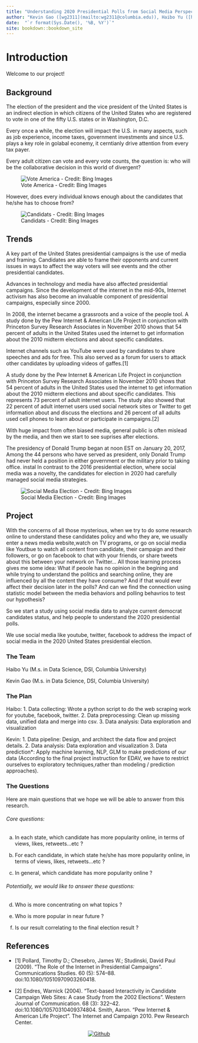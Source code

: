 ```yaml
--- 
title: "Understanding 2020 Presidential Polls from Social Media Perspective"
author: "Kevin Gao ([wg2311](mailto:wg2311@columbia.edu)), Haibo Yu ([hy2628](mailto:hy2628@columbia.edu))"
date:  "`r format(Sys.Date(), '%B, %Y')`"
site: bookdown::bookdown_site
---
```


# Introduction

Welcome to our project!

## Background

The election of the president and the vice president of the United States is an indirect election in which citizens of the United States who are registered to vote in one of the fifty U.S. states or in Washington, D.C.

Every once a while, the election will impact the U.S. in many aspects, such as job experience, income taxes, government investments and  since U.S. plays a key role in golabal econemy, it cerntianly drive attention from every tax payer.

Every adult citizen can vote and every vote counts, the question is: who will be the collaborative decision in this world of divergent?

![Vote America - Credit: Bing Images](imgs/vote.png)

However, does every individual knows enough about the candidates that he/she has to choose from?

![Candidats - Credit: Bing Images](imgs/candidates.jpg)



## Trends

A key part of the United States presidential campaigns is the use of media and framing. Candidates are able to frame their opponents and current issues in ways to affect the way voters will see events and the other presidential candidates.

Advances in technology and media have also affected presidential campaigns. Since the development of the internet in the mid-90s, Internet activism has also become an invaluable component of presidential campaigns, especially since 2000. 

In 2008, the internet became a grassroots and a voice of the people tool. A study done by the Pew Internet & American Life Project in conjunction with Princeton Survey Research Associates in November 2010 shows that 54 percent of adults in the United States used the internet to get information about the 2010 midterm elections and about specific candidates. 

Internet channels such as YouTube were used by candidates to share speeches and ads for free. This also served as a forum for users to attack other candidates by uploading videos of gaffes.[1]

A study done by the Pew Internet & American Life Project in conjunction with Princeton Survey Research Associates in November 2010 shows that 54 percent of adults in the United States used the internet to get information about the 2010 midterm elections and about specific candidates. This represents 73 percent of adult internet users. The study also showed that 22 percent of adult internet users used social network sites or Twitter to get information about and discuss the elections and 26 percent of all adults used cell phones to learn about or participate in campaigns.[2]

With huge impact from often biased media, general public is often mislead by the media, and then we start to see suprises after elections.
 
The presidency of Donald Trump began at noon EST on January 20, 2017, Among the 44 persons who have served as president, only Donald Trump had never held a position in either government or the military prior to taking office.
instal
In contrast to the 2016 presidential election, where social media was a novelty, the candidates for election in 2020 had carefully managed social media strategies.


![Social Media Election - Credit: Bing Images](imgs/social-media-presidential-election.png)

## Project


With the concerns of all those mysterious, when we try to do some research online to understand these candidates policy and who they are, we usually enter a news media website,watch on TV programs, or go on social media like Youtbue to watch all content from candidate, their campaign and their followers, or go on facebook to chat with your friends, or share tweets about this between your network on Twitter... All those learning process gives me some idea: What if peoole has no opinion in the begining and while trying to understand the politics and searching online, they are influenced by all the content they have consume? And if that would ever affect their decision later in the polls? And can we find the connection using statistic model between the media behaviors and polling behavrios to test our hypothesis? 

So we start a study using social media data to analyze current democrat candidates status, and help people to understand the 2020 presidential polls.

We use social media like youtube, twitter, facebook to address the impact of social media in the 2020 United States presidential election.



### The Team

Haibo Yu (M.s. in Data Science, DSI, Columbia University)

Kevin Gao (M.s. in Data Science, DSI, Columbia University)

### The Plan

Haibo: 
1. Data collecting: Wrote a python script to do the web scraping work for youtube, facebook, twitter. 
2. Data preprocessing: Clean up missing data, unified data and merge into csv.
3. Data analysis: Data exploration and visualization

Kevin: 
1. Data pipeline: Design, and architect the data flow and project details.
2. Data analysis: Data exploration and visualization
3. Data prediction*: Apply machine learning, NLP, GLM to make predictions of our data (According to the final project instruction for EDAV, we have to restrict ourselves to exploratory techniques,rather than modeling / prediction approaches).


### The Questions

Here are main questions that we hope we will be able to answer from this research.


###### Core questions:

a) In each state, which candidate has more popularity online, in terms of views, likes, retweets...etc ?

b) For each candidate, in which state he/she has more popularity online, in terms of views, likes, retweets...etc ?

c) In general, which candidate has more popularity online ?


###### Potentially, we would like to answer these questions:

d) Who is more concentrating on what topics ?

e) Who is more popular in near future ?

f) Is our result correlating to the final election result ?


## References

 - [1]  Pollard, Timothy D.; Chesebro, James W.; Studinski, David Paul (2009). "The Role of the Internet in Presidential Campaigns". Communications Studies. 60 (5): 574–88. doi:10.1080/10510970903260418.
 
 - [2] Endres, Warnick (2004). "Text-based Interactivity in Candidate Campaign Web Sites: A case Study from the 2002 Elections". Western Journal of Communication. 68 (3): 322–42. doi:10.1080/10570310409374804.
 Smith, Aaron. "Pew Internet & American Life Project". The Internet and Campaign 2010. Pew Research Center.




<center>
[![Github](imgs/GitHub.png)](https://github.com/columbia-dsi/SocialMediaElection2020)
</center>
